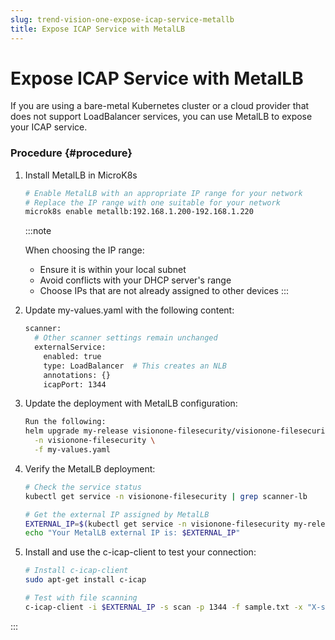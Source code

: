 ```yaml
---
slug: trend-vision-one-expose-icap-service-metallb
title: Expose ICAP Service with MetalLB
---
```

# Expose ICAP Service with MetalLB

If you are using a bare-metal Kubernetes cluster or a cloud provider that does not support LoadBalancer services, you can use MetalLB to expose your ICAP service.

### Procedure {#procedure}

1.  Install MetalLB in MicroK8s

    ```bash
    # Enable MetalLB with an appropriate IP range for your network
    # Replace the IP range with one suitable for your network
    microk8s enable metallb:192.168.1.200-192.168.1.220
    ```

    :::note

    When choosing the IP range:

    - Ensure it is within your local subnet
    - Avoid conflicts with your DHCP server's range
    - Choose IPs that are not already assigned to other devices
    :::

2.  Update my-values.yaml with the following content:

    ```bash
    scanner:
      # Other scanner settings remain unchanged
      externalService:
        enabled: true
        type: LoadBalancer  # This creates an NLB
        annotations: {}
        icapPort: 1344
    ```

3.  Update the deployment with MetalLB configuration:

    ```bash
    Run the following:
    helm upgrade my-release visionone-filesecurity/visionone-filesecurity \
      -n visionone-filesecurity \
      -f my-values.yaml
    ```

4.  Verify the MetalLB deployment:

    ```bash
    # Check the service status
    kubectl get service -n visionone-filesecurity | grep scanner-lb

    # Get the external IP assigned by MetalLB
    EXTERNAL_IP=$(kubectl get service -n visionone-filesecurity my-release-visionone-filesecurity-scanner-lb -o jsonpath='{.status.loadBalancer.ingress[0].ip}')
    echo "Your MetalLB external IP is: $EXTERNAL_IP"
    ```

5.  Install and use the c-icap-client to test your connection:

    ```bash
    # Install c-icap-client
    sudo apt-get install c-icap

    # Test with file scanning
    c-icap-client -i $EXTERNAL_IP -s scan -p 1344 -f sample.txt -x "X-scan-file-name: sample.txt"
    ```
:::
